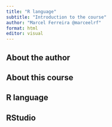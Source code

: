 ```yaml
---
title: "R language"
subtitle: "Introduction to the course"
author: "Marcel Ferreira @marceelrf"
format: html
editor: visual
---
```


## About the author

## About this course

## R language

## RStudio
